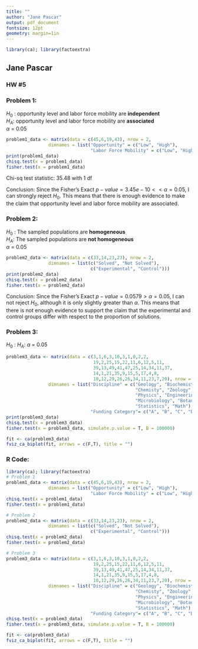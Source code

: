 ```yaml
---
title: ""
author: "Jane Pascar"
output: pdf_document
fontsize: 12pt
geometry: margin=1in
---
```

```r
library(ca); library(factoextra)
```

## Jane Pascar  
### HW #5  
  
### Problem 1:
$H_{0}$ : opportunity level and labor force mobility are **independent**   
$H_{A}$: opportunity level and labor force mobility are **associated**   
$\alpha$ = 0.05
```r
problem1_data <- matrix(data = c(45,6,19,43), nrow = 2, 
                dimnames = list("Opportunity" = c("Low", "High"),
                                "Labor Force Mobility" = c("Low", "High")))
print(problem1_data)
chisq.test(x = problem1_data)
fisher.test(x = problem1_data)
```
Chi-sq test statistic: 35.48 with 1 df
  
Conclusion: Since the Fisher's Exact $p-value = 3.45e-10 << \alpha = 0.05$, I can strongly reject 
$H_{0}$. This means that there is enough evidence to make the claim that 
opportunity level and labor force mobility are associated.  

### Problem 2:
$H_{0}$ : The sampled populations are **homogeneous**  
$H_{A}$: The sampled populations are **not homogeneous**  
$\alpha$ = 0.05  
```r
problem2_data <- matrix(data = c(33,14,23,23), nrow = 2, 
                dimnames = list(c("Solved", "Not Solved"),
                                c("Experimental", "Control")))
print(problem2_data)
chisq.test(x = problem2_data)
fisher.test(x = problem2_data)
```
Conclusion: Since the Fisher's Exact $p-value = 0.0579 > \alpha = 0.05$, I can not reject 
$H_{0}$, although it is only slightly greater than $\alpha$. This means that 
there is not enough evidence to support the claim that the experimental and 
control groups differ with respect to the proportion of solutions.  

### Problem 3:
$H_{0}$ : 
$H_{A}$: 
$\alpha$ = 0.05
```r
problem3_data <- matrix(data = c(3,1,6,3,10,3,1,0,2,2,
                                 19,2,25,15,22,11,6,12,5,11,
                                 39,13,49,41,47,25,14,34,11,37,
                                 14,1,21,35,9,15,5,17,4,8,
                                 10,12,29,26,26,34,11,23,7,20), nrow = 10, 
                dimnames = list("Discipline" = c("Geology", "Biochemistry",
                                                 "Chemisty", "Zoology",
                                                 "Physics", "Engineering",
                                                 "Microbiology", "Botany",
                                                 "Statistics", "Math"),
                                "Funding Category"= c("A", "B", "C", "D", "E")))
print(problem3_data)
chisq.test(x = problem3_data)
fisher.test(x = problem3_data, simulate.p.value = T, B = 100000)

fit <- ca(problem3_data)
fviz_ca_biplot(fit, arrows = c(F,T), title = "")
```

### R Code:
```r
library(ca); library(factoextra)
# Problem 1
problem1_data <- matrix(data = c(45,6,19,43), nrow = 2, 
                dimnames = list("Opportunity" = c("Low", "High"),
                                "Labor Force Mobility" = c("Low", "High")))
chisq.test(x = problem1_data)
fisher.test(x = problem1_data)

# Problem 2
problem2_data <- matrix(data = c(33,14,23,23), nrow = 2, 
                dimnames = list(c("Solved", "Not Solved"),
                                c("Experimental", "Control")))
chisq.test(x = problem2_data)
fisher.test(x = problem2_data)

# Problem 3
problem3_data <- matrix(data = c(3,1,6,3,10,3,1,0,2,2,
                                 19,2,25,15,22,11,6,12,5,11,
                                 39,13,49,41,47,25,14,34,11,37,
                                 14,1,21,35,9,15,5,17,4,8,
                                 10,12,29,26,26,34,11,23,7,20), nrow = 10, 
                dimnames = list("Discipline" = c("Geology", "Biochemistry",
                                                 "Chemisty", "Zoology",
                                                 "Physics", "Engineering",
                                                 "Microbiology", "Botany",
                                                 "Statistics", "Math"),
                                "Funding Category"= c("A", "B", "C", "D", "E")))
chisq.test(x = problem3_data)
fisher.test(x = problem3_data, simulate.p.value = T, B = 100000)

fit <- ca(problem3_data)
fviz_ca_biplot(fit, arrows = c(F,T), title = "")
```

